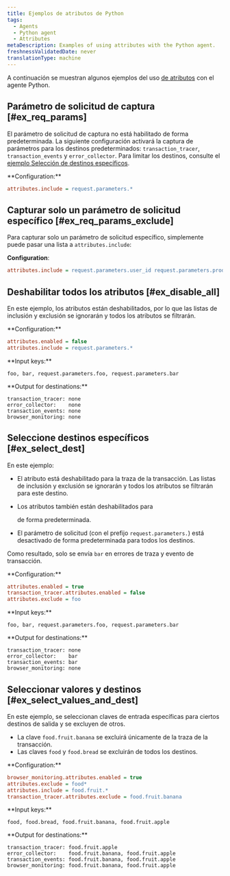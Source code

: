 ```yaml
---
title: Ejemplos de atributos de Python
tags:
  - Agents
  - Python agent
  - Attributes
metaDescription: Examples of using attributes with the Python agent.
freshnessValidatedDate: never
translationType: machine
---
```


A continuación se muestran algunos ejemplos del uso [de atributos](/docs/agents/python-agent/attributes/python-agent-attributes) con el agente Python.

## Parámetro de solicitud de captura [#ex_req_params]

El parámetro de solicitud de captura no está habilitado de forma predeterminada. La siguiente configuración activará la captura de parámetros para los destinos predeterminados: `transaction_tracer`, `transaction_events` y `error_collector`. Para limitar los destinos, consulte el [ejemplo Selección de destinos específicos](#ex_select_dest).

<DNT>
  **Configuration:**
</DNT>

```ini
attributes.include = request.parameters.*
```

## Capturar solo un parámetro de solicitud específico [#ex_req_params_exclude]

Para capturar solo un parámetro de solicitud específico, simplemente puede pasar una lista a `attributes.include`:

<DNT>**Configuration**</DNT>:

```ini
attributes.include = request.parameters.user_id request.parameters.product_id
```

## Deshabilitar todos los atributos [#ex_disable_all]

En este ejemplo, los atributos están deshabilitados, por lo que las listas de inclusión y exclusión se ignorarán y todos los atributos se filtrarán.

<DNT>
  **Configuration:**
</DNT>

```ini
attributes.enabled = false
attributes.include = request.parameters.*
```

<DNT>
  **Input keys:**
</DNT>

```
foo, bar, request.parameters.foo, request.parameters.bar
```

<DNT>
  **Output for destinations:**
</DNT>

```
transaction_tracer: none
error_collector:    none
transaction_events: none
browser_monitoring: none
```

## Seleccione destinos específicos [#ex_select_dest]

En este ejemplo:

* El atributo está deshabilitado para la traza de la transacción. Las listas de inclusión y exclusión se ignorarán y todos los atributos se filtrarán para este destino.

* Los atributos también están deshabilitados para

  <InlinePopover type="browser"/>

  de forma predeterminada.

* El parámetro de solicitud (con el prefijo `request.parameters.`) está desactivado de forma predeterminada para todos los destinos.

Como resultado, solo se envía `bar` en errores de traza y evento de transacción.

<DNT>
  **Configuration:**
</DNT>

```ini
attributes.enabled = true
transaction_tracer.attributes.enabled = false
attributes.exclude = foo
```

<DNT>
  **Input keys:**
</DNT>

```
foo, bar, request.parameters.foo, request.parameters.bar
```

<DNT>
  **Output for destinations:**
</DNT>

```
transaction_tracer: none
error_collector:    bar
transaction_events: bar
browser_monitoring: none
```

## Seleccionar valores y destinos [#ex_select_values_and_dest]

En este ejemplo, se seleccionan claves de entrada específicas para ciertos destinos de salida y se excluyen de otros.

* La clave `food.fruit.banana` se excluirá únicamente de la traza de la transacción.
* Las claves `food` y `food.bread` se excluirán de todos los destinos.

<DNT>
  **Configuration:**
</DNT>

```ini
browser_monitoring.attributes.enabled = true
attributes.exclude = food*
attributes.include = food.fruit.*
transaction_tracer.attributes.exclude = food.fruit.banana
```

<DNT>
  **Input keys:**
</DNT>

```
food, food.bread, food.fruit.banana, food.fruit.apple
```

<DNT>
  **Output for destinations:**
</DNT>

```
transaction_tracer: food.fruit.apple
error_collector:    food.fruit.banana, food.fruit.apple
transaction_events: food.fruit.banana, food.fruit.apple
browser_monitoring: food.fruit.banana, food.fruit.apple
```
